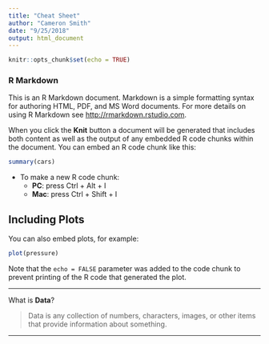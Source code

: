 ```yaml
---
title: "Cheat Sheet"
author: "Cameron Smith"
date: "9/25/2018"
output: html_document
---
```


```r
knitr::opts_chunk$set(echo = TRUE)
```

### R Markdown

This is an R Markdown document. Markdown is a simple formatting syntax for authoring HTML, PDF, and MS Word documents. For more details on using R Markdown see <http://rmarkdown.rstudio.com>.

When you click the **Knit** button a document will be generated that includes both content as well as the output of any embedded R code chunks within the document. You can embed an R code chunk like this:

```r
summary(cars)
```

* To make a new R code chunk:
    * **PC**: press Ctrl + Alt + I
    * **Mac**: press Ctrl + Shift + I


## Including Plots

You can also embed plots, for example:

```r
plot(pressure)
```

Note that the `echo = FALSE` parameter was added to the code chunk to prevent printing of the R code that generated the plot.


---

What is  **Data**?

>Data is any collection of numbers, characters, images, or other items that provide information about something.

---

```r

```

